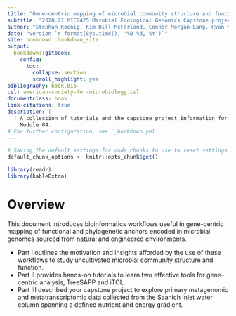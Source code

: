 ```yaml
---
title: "Gene-centric mapping of microbial community structure and function"
subtitle: "2020.21 MICB425 Mirobial Ecological Genomics Capstone project"
author: "Stephan Koenig, Kim Dill-McFarland, Connor Morgan-Lang, Ryan McLaughlin, Julia Anstett, Resmi Radhamony, Sean Crowe and Steven Hallam"
date: "version `r format(Sys.time(), '%B %d, %Y')`"
site: bookdown::bookdown_site
output:
  bookdown::gitbook:
    config:
      toc:
        collapse: section
        scroll_highlight: yes
bibliography: book.bib
csl: american-society-for-microbiology.csl
documentclass: book
link-citations: true
description: | 
  | A collection of tutorials and the capstone project information for MICB425
    Module 04.
# For further configuration, see `_bookdown.yml`
---
```


```r
# Saving the default settings for code chunks to use to reset settings.
default_chunk_options <- knitr::opts_chunk$get()

library(readr)
library(kableExtra)
```

# Overview {-}

This document introduces bioinformatics workflows useful in gene-centric mapping of functional and phylogenetic anchors encoded in microbial genomes sourced from natural and engineered environments.  

-   Part I outlines the motivation and insights afforded by the use of these workflows to study uncultivated microbial community structure and function.
-   Part II provides hands-on tutorials to learn two effective tools for gene-centric analysis, TreeSAPP and iTOL.
-   Part III described your capstone project to explore primary metagenomic and metatranscriptomic data collected from the Saanich Inlet water column spanning a defined nutrient and energy gradient.
